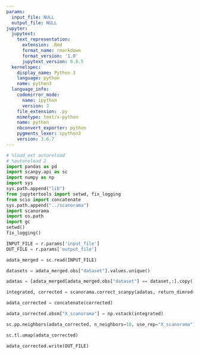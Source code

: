 ```yaml
---
params:
  input_file: NULL
  output_file: NULL
jupyter:
  jupytext:
    text_representation:
      extension: .Rmd
      format_name: rmarkdown
      format_version: '1.0'
      jupytext_version: 0.8.5
  kernelspec:
    display_name: Python 3
    language: python
    name: python3
  language_info:
    codemirror_mode:
      name: ipython
      version: 3
    file_extension: .py
    mimetype: text/x-python
    name: python
    nbconvert_exporter: python
    pygments_lexer: ipython3
    version: 3.6.7
---
```


```python
# %load_ext autoreload
# %autoreload 2
import pandas as pd
import scanpy.api as sc
import numpy as np
import sys
sys.path.append("lib")
from jupytertools import setwd, fix_logging
from scio import concatenate
sys.path.append("../scanorama")
import scanorama
import os.path
import gc
setwd()
fix_logging()
```

```python
INPUT_FILE = r.params['input_file']
OUT_FILE = r.params['output_file']
```

```python
adata_merged = sc.read(INPUT_FILE)
```

```python
datasets = adata_merged.obs["dataset"].values.unique()
```

```python
adatas = [adata_merged[adata_merged.obs["dataset"] == dataset,:].copy() for dataset in datasets]
```

```python
integrated, corrected = scanorama.correct_scanpy(adatas, return_dimred=True, batch_size=50000)
```

```python
adata_corrected = concatenate(corrected)
```

```python
adata_corrected.obsm["X_scanorama"] = np.vstack(integrated)
```

```python
sc.pp.neighbors(adata_corrected, n_neighbors=10, use_rep="X_scanorama")
```

```python
sc.tl.umap(adata_corrected)
```

```python
adata_corrected.write(OUT_FILE)
```
